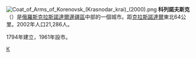 {{Coord|45|28|N|39|27|E|display=title}}
[[File:Coat_of_Arms_of_Korenovsk_(Krasnodar_krai)_(2000).png|right]]
'''科列諾夫斯克'''（{{lang-ru|Корено́вск}}）是[[俄羅斯|俄羅斯]][[克拉斯諾達爾邊疆區|克拉斯諾達爾邊疆區]]中部的一個城市。距[[克拉斯諾達爾|克拉斯諾達爾]]東北64公里。2002年人口21,286人。

1794年建立，1961年設市。

{{克拉斯諾達爾邊疆區城市}}

[[Category:克拉斯諾達爾邊疆區城市|К]]